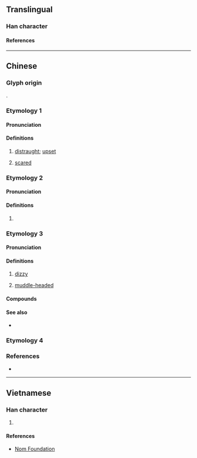 {{character info}}
==Translingual==

===Han character===
{{Han char|rn=61|rad=心|as=10|sn=13|four=91086|canj=PMBC,XPMBC|ids=⿰忄貢}}

====References====
{{Han ref|kx=0396.100|dkj=10984|dj=0734.170|hdz=42335.130|uh=6129}}

----

==Chinese==
{{zh-forms|s=𫺌}}

===Glyph origin===
{{Han etym}}
{{Han compound|心|貢|ls=psc|c1=s|c2=p|t1=heart}}.

===Etymology 1===

====Pronunciation====
{{zh-pron
|m=gōng
|c=gung1
|mc=y
|oc=y
|ma=
|cat=a
}}

====Definitions====
{{zh-hanzi}}

# {{zh-hg}} [[distraught]]; [[upset]]
# {{zh-hg}} [[scared]]

===Etymology 2===

====Pronunciation====
{{zh-pron
|m=gòng
|cat=a
}}

====Definitions====
{{zh-hanzi}}

# {{rfdef|zh}}

===Etymology 3===

====Pronunciation====
{{zh-pron
|mn-t=gong5
|cat=a
}}

====Definitions====
{{zh-hanzi}}

# {{lb|zh|Teochew}} [[dizzy]]
# {{lb|zh|Teochew}} [[muddle-headed]]

====Compounds====
{{zh-der|頭愩愩}}

====See also====
* {{q|Hokkien}} {{zh-l|楞|gông}}

===Etymology 4===
{{zh-see|𢦅|v}}

===References===
* {{R:yue:Jyutping Database}}

----

==Vietnamese==

===Han character===
{{vi-readings|rs=心10|reading=ngúng}}

# {{rfdef|vi|sort=心10}}

====References====
* [http://nomfoundation.org/common/nom_details.php?codepoint=6129 Nom Foundation]